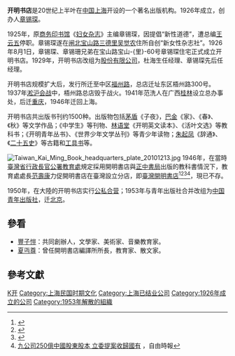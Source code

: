 {{Not|开明书局}}
{{refimprove|time=2017-11-16}}
'''开明书店'''是20世纪上半叶在[[中国|中国]][[上海|上海]]开设的一个著名出版机构。1926年成立，创办人[[章锡琛|章锡琛]]。

1925年，原[[商务印书馆|商务印书馆]]《[[妇女杂志|妇女杂志]]》主编章锡琛，因提倡“新性道德”，遭总编[[王云五|王云五]]停职。章锡琛遂在[[闸北|闸北]][[宝山路_(上海)|宝山路]][[三德里_(上海宝山路)|三德里]][[吴觉农|吴觉农]]住所自创“新女性杂志社”。1926年8月1日，章锡琛、章锡珊兄弟在宝山路宝山-{里}-60号章锡琛住宅正式成立开明书店。1929年，开明书店改组为[[股份有限公司|股份有限公司]]，杜海生任经理、章锡琛先后任经理。

开明书店规模扩大后，发行所迁至中区[[福州路_(上海)|福州路]]，总店迁址东区梧州路300号。1937年[[淞沪会战|淞沪会战]]中，梧州路总店毁于战火。1941年范洗人在广西[[桂林|桂林]]设立总办事处，后迁[[重庆|重庆]]，1946年迁回上海。

开明书店共出版书刊约1500种。出版物包括[[茅盾|茅盾]]《子夜》，[[巴金|巴金]]《家》、《春》、《秋》等文学作品；《中学生》等刊物、[[林语堂|林语堂]]《开明英文读本》、《活叶文选》等教科书；《开明青年丛书》、《世界少年文学丛刊》等青少年读物；[[朱起凤|朱起凤]]《辞通》、《[[二十五史|二十五史]]》等古籍和[[工具书|工具书]]等。

[[File:Taiwan_Kai_Ming_Book_headquarters_plate_20101213.jpg|thumb]]
1946年，在當時[[臺灣省行政長官公署教育處|臺灣省行政長官公署教育處]]規定採用開明書店與[[正中書局|正中書局]]出版的教科書情況下，教育處處長[[范壽康|范壽康]]力促開明書店在臺灣設立分店，即[[臺灣開明書店|臺灣開明書店]]<ref name="戰後出版業">{{cite journal|title=戰後初期臺灣的出版業（1945-1949）|journal=國史館學術集刊|author=蔡盛琦|issn=1726-7331|issue=9|pages=145-181|url=http://www.drnh.gov.tw/var/file/3/1003/img/10/100450788.pdf|format=pdf|date=2006年9月1日|access-date=2017年11月16日|archive-date=2019年6月8日|archive-url=https://web.archive.org/web/20190608174211/https://www.drnh.gov.tw/var/file/3/1003/img/10/100450788.pdf}}</ref>{{rp|169-170}}<ref name="豐子愷">{{cite book|author=張俐雯|title=時尚豐子愷：跨領域的藝術典型|date=2010年10月1日|publisher=秀威資訊|location=[[臺北市|臺北市]]|isbn=9789862215814}}</ref>{{rp|354-355,363}}<ref name="文心雕龍">{{cite book|author=劉渼|title=臺灣近五十年來「《文心雕龍》學」研究|date=2001年3月1日|publisher=萬卷樓|location=[[臺北市|臺北市]]|isbn=9789577393388|chapter=臺灣龍學界概覽|
quote=許多大陸上原出版社紛紛在臺設立，如臺灣中華書局、臺灣商務印書館、臺灣開明書店}}</ref><ref>[http://news.ltn.com.tw/news/politics/paper/1004445 九公司250億中國股東股本 立委提案收歸國有] {{Wayback|url=http://news.ltn.com.tw/news/politics/paper/1004445 |date=20181215144736 }}，自由時報</ref>，現已不存。

1950年，在大陸的开明书店实行[[公私合营|公私合营]]；1953年与青年出版社合并改组为[[中国青年出版社|中国青年出版社]]，迁[[北京|北京]]。

== 參看 ==

* [[豐子愷|豐子愷]]：共同創辦人，文學家、美術家、音樂教育家。
*[[夏丏尊|夏丏尊]]：曾任開明書店編譯所所長，教育家、散文家。

== 參考文獻 ==
{{reflist}}

{{上海出版机构}}

[[Category:中国曾存在出版社|K开]]
[[Category:上海民国时期文化|Category:上海民国时期文化]]
[[Category:上海已结业公司|Category:上海已结业公司]]
[[Category:1926年成立的公司|Category:1926年成立的公司]]
[[Category:1953年解散的組織|Category:1953年解散的組織]]
